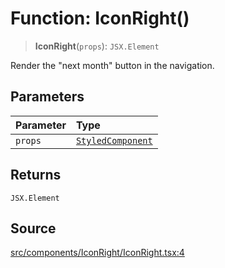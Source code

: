 # Function: IconRight()

> **IconRight**(`props`): `JSX.Element`

Render the "next month" button in the navigation.

## Parameters

| Parameter | Type |
| :------ | :------ |
| `props` | [`StyledComponent`](/api/latest/type-aliases/StyledComponent.mdx) |

## Returns

`JSX.Element`

## Source

[src/components/IconRight/IconRight.tsx:4](https://github.com/gpbl/react-day-picker/blob/c4157425c/src/components/IconRight/IconRight.tsx#L4)
